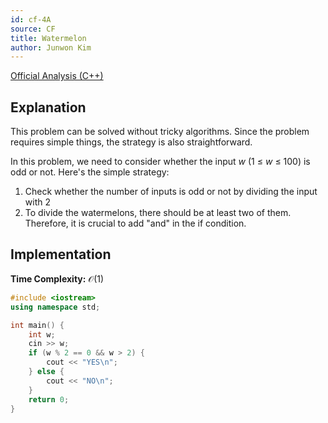 ```yaml
---
id: cf-4A
source: CF
title: Watermelon
author: Junwon Kim
---
```


[Official Analysis (C++)](https://codeforces.com/blog/entry/95249)

## Explanation

This problem can be solved without tricky algorithms.
Since the problem requires simple things, the strategy is also straightforward.

In this problem, we need to consider whether the input $w$ (1 ≤ $w$ ≤ 100) is odd or not.
Here's the simple strategy:
1. Check whether the number of inputs is odd or not by dividing the input with 2
2. To divide the watermelons, there should be at least two of them. Therefore, it is crucial to add "and" in the if condition.

## Implementation

**Time Complexity:** $\mathcal{O}(1)$

<LanguageSection>

<CPPSection>

```cpp
#include <iostream>
using namespace std;

int main() {
	int w;
	cin >> w;
	if (w % 2 == 0 && w > 2) {
		cout << "YES\n";
	} else {
		cout << "NO\n";
	}
	return 0;
}
```

</CPPSection>

<JavaSection>
</JavaSection>

<PySection>
</PySection>

</LanguageSection>

